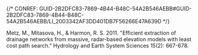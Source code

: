 

{/* CONREF: GUID-2B2DFC83-7869-4B44-B48C-54A2B546AEBB#GUID-2B2DFC83-7869-4B44-B48C-54A2B546AEBB/LI_2003342AF3DD401DB7F56266E47A639D  */}

Metz, M., Mitasova, H., & Harmon, R. S. 2011. "Efficient extraction of drainage networks from massive, radar-based elevation models with least cost path search." Hydrology and Earth System Sciences 15(2): 667-678.
